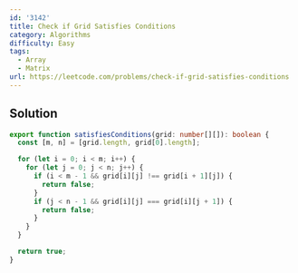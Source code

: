 ```yaml
---
id: '3142'
title: Check if Grid Satisfies Conditions
category: Algorithms
difficulty: Easy
tags:
  - Array
  - Matrix
url: https://leetcode.com/problems/check-if-grid-satisfies-conditions
---
```


## Solution

```typescript showLineNumbers
export function satisfiesConditions(grid: number[][]): boolean {
  const [m, n] = [grid.length, grid[0].length];

  for (let i = 0; i < m; i++) {
    for (let j = 0; j < n; j++) {
      if (i < m - 1 && grid[i][j] !== grid[i + 1][j]) {
        return false;
      }
      if (j < n - 1 && grid[i][j] === grid[i][j + 1]) {
        return false;
      }
    }
  }

  return true;
}
```
